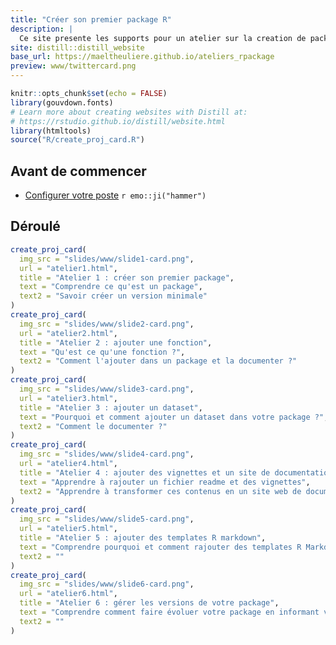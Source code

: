 ```yaml
---
title: "Créer son premier package R"
description: |
  Ce site presente les supports pour un atelier sur la creation de packages
site: distill::distill_website
base_url: https://maeltheuliere.github.io/ateliers_rpackage
preview: www/twittercard.png
---
```


```r
knitr::opts_chunk$set(echo = FALSE)
library(gouvdown.fonts)
# Learn more about creating websites with Distill at:
# https://rstudio.github.io/distill/website.html
library(htmltools)
source("R/create_proj_card.R")
```

## Avant de commencer

- [Configurer votre poste](configuration.html) `r emo::ji("hammer")`       

## Déroulé

```r
create_proj_card(
  img_src = "slides/www/slide1-card.png",
  url = "atelier1.html",
  title = "Atelier 1 : créer son premier package",
  text = "Comprendre ce qu'est un package",
  text2 = "Savoir créer un version minimale"
)
create_proj_card(
  img_src = "slides/www/slide2-card.png",
  url = "atelier2.html",
  title = "Atelier 2 : ajouter une fonction",
  text = "Qu'est ce qu'une fonction ?",
  text2 = "Comment l'ajouter dans un package et la documenter ?"
)
create_proj_card(
  img_src = "slides/www/slide3-card.png",
  url = "atelier3.html",
  title = "Atelier 3 : ajouter un dataset",
  text = "Pourquoi et comment ajouter un dataset dans votre package ?",
  text2 = "Comment le documenter ?"
)
create_proj_card(
  img_src = "slides/www/slide4-card.png",
  url = "atelier4.html",
  title = "Atelier 4 : ajouter des vignettes et un site de documentation",
  text = "Apprendre à rajouter un fichier readme et des vignettes",
  text2 = "Apprendre à transformer ces contenus en un site web de documentation"
)
create_proj_card(
  img_src = "slides/www/slide5-card.png",
  url = "atelier5.html",
  title = "Atelier 5 : ajouter des templates R markdown",
  text = "Comprendre pourquoi et comment rajouter des templates R Markdown",
  text2 = ""
)
create_proj_card(
  img_src = "slides/www/slide6-card.png",
  url = "atelier6.html",
  title = "Atelier 6 : gérer les versions de votre package",
  text = "Comprendre comment faire évoluer votre package en informant vos utilisateurs",
  text2 = ""
)

```

